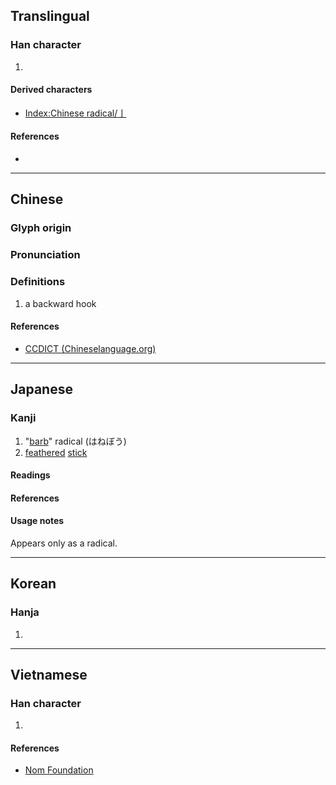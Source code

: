 {{character info/new}}
==Translingual==
{{stroke order|type=animate}}

===Han character===
{{Han char|rn=6|rad=亅|as=00|sn=1|four=|canj=LI}}

# {{mul-kangxi radical-def}}

====Derived characters====
* [[Index:Chinese radical/亅]]

====References====
* {{Han ref|kx=0085.090|dkj=00224|dj=0173.180|hdz=10028.030|uh=4E85|ud=20101}}

----

==Chinese==
{{zh-forms}}

===Glyph origin===
{{Han etym}}

===Pronunciation===
{{zh-pron
|m=jué
|c=kyut3
|h=pfs=khiet/kiet
|mn=koa̍t
|w=
|mc=y
|oc=
|ma=|ma2=
|cat=
}}

===Definitions===
{{zh-hanzi}}

# a backward hook

====References====
* [http://www.chineselanguage.org/dictionaries/?mode=view&module=chardict&query=%E4%BA%85 CCDICT (Chineselanguage.org)]

----

==Japanese==

===Kanji===
{{ja-kanji|grade=r|rs=亅00}}

# "[[barb]]" radical (はねぼう)
# [[feathered]] [[stick]]

====Readings====
{{ja-readings
|goon=がち<ぐわち
|kanon=けつ
|kun=かぎ-
}}

====References====
{{ja-kref
|jis=502D
|ku=4813
|shift=98AB
|euc=D0AD
|freq=''radical''
|nelson=''not listed''
|newnelson=66
|halpern=3347
|kld=''not listed''
|heisig=''not listed''
|tuttle=0a1.4
}}

====Usage notes====
Appears only as a radical.

----

==Korean==

===Hanja===
{{ko-hanja|hangeul=궐|rv=gwol|mr=kwŏl|y=kwel}}

# {{defn|lang=ko|sort=亅00}}

----

==Vietnamese==

===Han character===
{{vi-hantu|[[quyết]]|rs=亅00}}

# {{defn|lang=vi|sort=亅00}}

====References====
* [http://nomfoundation.org/common/nom_details.php?codepoint=4e85 Nom Foundation]

[[Category:CJKV radicals| ]]